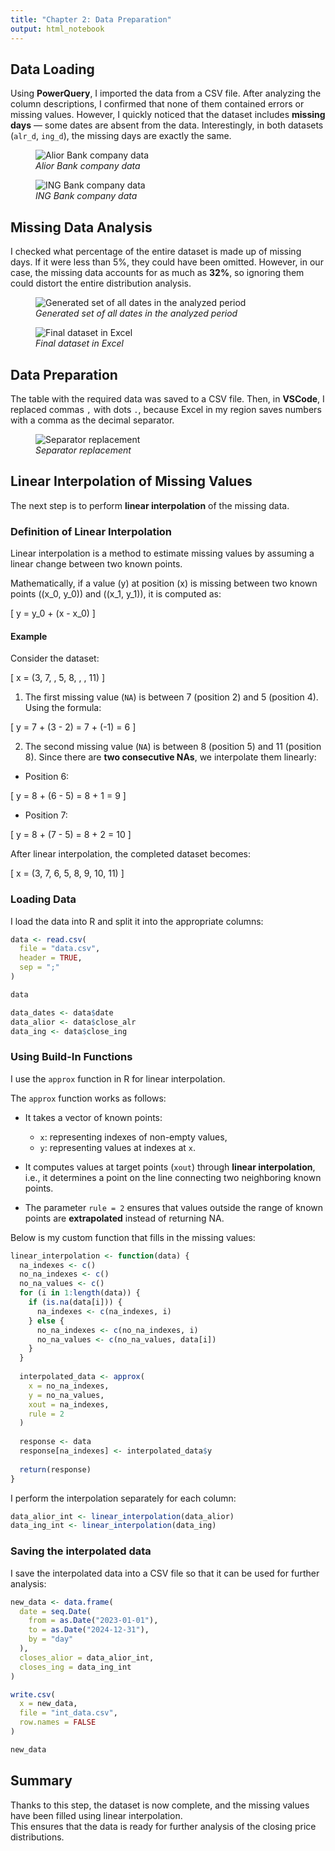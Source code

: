 ```yaml
---
title: "Chapter 2: Data Preparation"
output: html_notebook
---
```


## Data Loading

Using **PowerQuery**, I imported the data from a CSV file. After analyzing the column descriptions, I confirmed that none of them contained errors or missing values. However, I quickly noticed that the dataset includes **missing days** — some dates are absent from the data. Interestingly, in both datasets (`alr_d`, `ing_d`), the missing days are exactly the same.

![*Alior Bank company data*](../screenshots/01_alr.png)  


![*ING Bank company data*](../screenshots/02_ing.png)

## Missing Data Analysis

I checked what percentage of the entire dataset is made up of missing days. If it were less than 5%, they could have been omitted. However, in our case, the missing data accounts for as much as **32%**, so ignoring them could distort the entire distribution analysis.

![*Generated set of all dates in the analyzed period*](../screenshots/04_imported_dates.png)  


![*Final dataset in Excel*](../screenshots/05_ready_data_excel.png)

## Data Preparation

The table with the required data was saved to a CSV file. Then, in **VSCode**, I replaced commas `,` with dots `.`, because Excel in my region saves numbers with a comma as the decimal separator.  

![*Separator replacement*](../screenshots/06_change_comma_to_dot.png)


## Linear Interpolation of Missing Values

The next step is to perform **linear interpolation** of the missing data.  

### Definition of Linear Interpolation

Linear interpolation is a method to estimate missing values by assuming a linear change between two known points.  

Mathematically, if a value \(y\) at position \(x\) is missing between two known points \((x_0, y_0)\) and \((x_1, y_1)\), it is computed as:

\[
y = y_0 + \frac{y_1 - y_0}{x_1 - x_0} \cdot (x - x_0)
\]

#### Example

Consider the dataset:

\[
x = (3, 7, \text{NA}, 5, 8, \text{NA}, \text{NA}, 11)
\]

1. The first missing value (`NA`) is between 7 (position 2) and 5 (position 4). Using the formula:

\[
y = 7 + \frac{5 - 7}{4 - 2} \cdot (3 - 2) = 7 + (-1) = 6
\]

2. The second missing value (`NA`) is between 8 (position 5) and 11 (position 8). Since there are **two consecutive NAs**, we interpolate them linearly:

- Position 6: 

\[
y = 8 + \frac{11 - 8}{8 - 5} \cdot (6 - 5) = 8 + 1 = 9
\]

- Position 7: 

\[
y = 8 + \frac{11 - 8}{8 - 5} \cdot (7 - 5) = 8 + 2 = 10
\]

After linear interpolation, the completed dataset becomes:

\[
x = (3, 7, 6, 5, 8, 9, 10, 11)
\]

### Loading Data

I load the data into R and split it into the appropriate columns:

```r
data <- read.csv(
  file = "data.csv",
  header = TRUE,
  sep = ";"
)
```

```r
data
```

```r
data_dates <- data$date
data_alior <- data$close_alr
data_ing <- data$close_ing
```

### Using Build-In Functions

I use the `approx` function in R for linear interpolation.

The `approx` function works as follows:

- It takes a vector of known points:
  - `x`: representing indexes of non-empty values,
  - `y`: representing values at indexes at `x`.

- It computes values at target points (`xout`) through **linear interpolation**, i.e., it determines a point on the line connecting two neighboring known points.  

- The parameter `rule = 2` ensures that values outside the range of known points are **extrapolated** instead of returning NA.  

Below is my custom function that fills in the missing values:


```r
linear_interpolation <- function(data) {
  na_indexes <- c()
  no_na_indexes <- c()
  no_na_values <- c()
  for (i in 1:length(data)) {
    if (is.na(data[i])) {
      na_indexes <- c(na_indexes, i)
    } else {
      no_na_indexes <- c(no_na_indexes, i)
      no_na_values <- c(no_na_values, data[i])
    }
  }
  
  interpolated_data <- approx(
    x = no_na_indexes,
    y = no_na_values,
    xout = na_indexes,
    rule = 2
  )
  
  response <- data
  response[na_indexes] <- interpolated_data$y
  
  return(response)
}
```

I perform the interpolation separately for each column:

```r
data_alior_int <- linear_interpolation(data_alior)
data_ing_int <- linear_interpolation(data_ing)
```

### Saving the interpolated data

I save the interpolated data into a CSV file so that it can be used for further analysis:

```r
new_data <- data.frame(
  date = seq.Date(
    from = as.Date("2023-01-01"),
    to = as.Date("2024-12-31"),
    by = "day"
  ),
  closes_alior = data_alior_int,
  closes_ing = data_ing_int
)

write.csv(
  x = new_data,
  file = "int_data.csv",
  row.names = FALSE
)
```

```r
new_data
```

## Summary

Thanks to this step, the dataset is now complete, and the missing values have been filled using linear interpolation.  
This ensures that the data is ready for further analysis of the closing price distributions.
